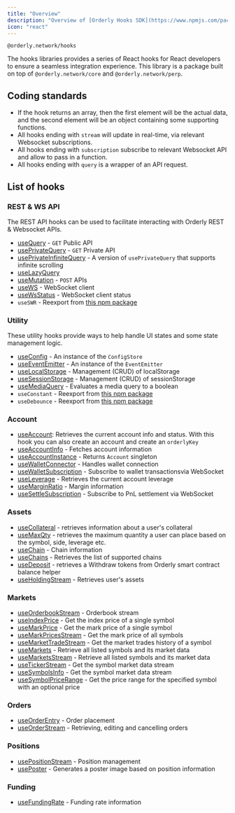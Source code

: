 ```yaml
---
title: "Overview"
description: "Overview of [Orderly Hooks SDK](https://www.npmjs.com/package/@orderly.network/hooks)"
icon: "react"
---
```


`@orderly.network/hooks`

The hooks libraries provides a series of React hooks for React developers to ensure a seamless integration experience. This library is a package built on top of `@orderly.network/core` and `@orderly.network/perp`.

## Coding standards

- If the hook returns an array, then the first element will be the actual data, and the second element will be an object containing some supporting functions.
- All hooks ending with `stream` will update in real-time, via relevant Websocket subscriptions.
- All hooks ending with `subscription` subscribe to relevant Websocket API and allow to pass in a function.
- All hooks ending with `query` is a wrapper of an API request.

## List of hooks

### REST & WS API

The REST API hooks can be used to facilitate interacting with Orderly REST & Websocket APIs.

- [useQuery](/sdks/hooks/api/use-query) - `GET` Public API
- [usePrivateQuery](/sdks/hooks/api/use-private-query) - `GET` Private API
- [usePrivateInfiniteQuery](/sdks/hooks/api/use-private-infinite-query) - A version of `usePrivateQuery` that supports infinite scrolling
- [useLazyQuery](/sdks/hooks/api/use-lazy-query)
- [useMutation](/sdks/hooks/api/use-mutation) - `POST` APIs
- [useWS](/sdks/hooks/api/use-ws) - WebSocket client
- [useWsStatus](/sdks/hooks/api/use-ws-status) - WebSocket client status
- `useSWR` - Reexport from [this npm package](https://www.npmjs.com/package/swr)

### Utility

These utility hooks provide ways to help handle UI states and some state management logic.

- [useConfig](/sdks/hooks/util/use-config) - An instance of the `ConfigStore`
- [useEventEmitter](/sdks/hooks/util/use-event-emitter) - An instance of the `EventEmitter`
- [useLocalStorage](/sdks/hooks/util/use-local-storage) - Management (CRUD) of localStorage
- [useSessionStorage](/sdks/hooks/util/use-session-storage) - Management (CRUD) of sessionStorage
- [useMediaQuery](/sdks/hooks/util/use-media-query) - Evaluates a media query to a boolean
- `useConstant` - Reexport from [this npm package](https://www.npmjs.com/package/use-constant)
- `useDebounce` - Reexport from [this npm package](https://www.npmjs.com/package/use-debounce)

### Account

- [useAccount](/sdks/hooks/account/use-account): Retrieves the current account info and status. With this hook you can also create an account and create an `orderlyKey`
- [useAccountInfo](/sdks/hooks/account/use-account-info) - Fetches account information
- [useAccountInstance](/sdks/hooks/account/use-account-instance) - Returns `Account` singleton
- [useWalletConnector](/sdks/hooks/account/use-wallet-connector) - Handles wallet connection
- [useWalletSubscription](/sdks/hooks/account/use-wallet-subscription) - Subscribe to wallet transactionsvia WebSocket
- [useLeverage](/sdks/hooks/account/use-leverage) - Retrieves the current account leverage
- [useMarginRatio](/sdks/hooks/account/use-margin-ratio) - Margin information
- [useSettleSubscription](/sdks/hooks/account/use-settle-subscription) - Subscribe to PnL settlement via WebSocket

### Assets

- [useCollateral](/sdks/hooks/assets/use-collateral) - retrieves information about a user's collateral
- [useMaxQty](/sdks/hooks/assets/use-max-qty) - retrieves the maximum quantity a user can place based on the symbol, side, leverage etc.
- [useChain](/sdks/hooks/assets/use-chain) - Chain information
- [useChains](/sdks/hooks/assets/use-chains) - Retrieves the list of supported chains
- [useDeposit](/sdks/hooks/assets/use-deposit) - retrieves a Withdraw tokens from Orderly smart contract balance helper
- [useHoldingStream](/sdks/hooks/assets/use-holding-stream) - Retrieves user's assets

### Markets

- [useOrderbookStream](/sdks/hooks/market-data/use-orderbook-stream) - Orderbook stream
- [useIndexPrice](/sdks/hooks/market-data/use-index-price) - Get the index price of a single symbol
- [useMarkPrice](/sdks/hooks/market-data/use-mark-price) - Get the mark price of a single symbol
- [useMarkPricesStream](/sdks/hooks/market-data/use-mark-prices-stream) - Get the mark price of all symbols
- [useMarketTradeStream](/sdks/hooks/market-data/use-market-trade-stream) - Get the market trades history of a symbol
- [useMarkets](/sdks/hooks/market-data/use-markets) - Retrieve all listed symbols and its market data
- [useMarketsStream](/sdks/hooks/market-data/use-markets-stream) - Retrieve all listed symbols and its market data
- [useTickerStream](/sdks/hooks/market-data/use-ticker-stream) - Get the symbol market data stream
- [useSymbolsInfo](/sdks/hooks/market-data/market-data/use-symbols-info) - Get the symbol market data stream
- [useSymbolPriceRange](/sdks/hooks/market-data/market-data/use-symbol-price-range) - Get the price range for the specified symbol with an optional price

### Orders

- [useOrderEntry](/sdks/hooks/orders/use-order-entry) - Order placement
- [useOrderStream](/sdks/hooks/orders/use-order-stream) - Retrieving, editing and cancelling orders

### Positions

- [usePositionStream](/sdks/hooks/positions/use-position-stream) - Position management
- [usePoster](/sdks/hooks/positions/use-poster) - Generates a poster image based on position information

### Funding

- [useFundingRate](/sdks/hooks/funding/use-funding-rate) - Funding rate information
